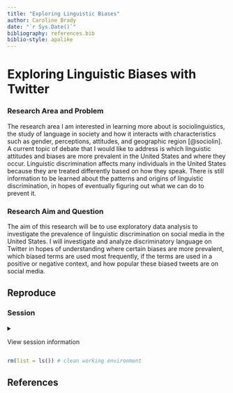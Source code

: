 ```yaml
---
title: "Exploring Linguistic Biases"
author: Caroline Brady 
date: "`r Sys.Date()`"
bibliography: references.bib
biblio-style: apalike
---
```


# Exploring Linguistic Biases with Twitter

### Research Area and Problem

The research area I am interested in learning more about is sociolinguistics, the study of language in society and how it interacts with characteristics such as gender, perceptions, attitudes, and geographic region [@sociolin]. A current topic of debate that I would like to address is which linguistic attitudes and biases are more prevalent in the United States and where they occur. Linguistic discrimination affects many individuals in the United States because they are treated differently based on how they speak. There is still information to be learned about the patterns and origins of linguistic discrimination, in hopes of eventually figuring out what we can do to prevent it.

### Research Aim and Question

The aim of this research will be to use exploratory data analysis to investigate the prevalence of linguistic discrimination on social media in the United States. I will investigate and analyze discriminatory language on Twitter in hopes of understanding where certain biases are more prevalent, which biased terms are used most frequently, if the terms are used in a positive or negative context, and how popular these biased tweets are on social media. 

## Reproduce

### Session

<details>

<summary>

View session information

</summary>

```r
sessioninfo::session_info()
```

</details>

```r
rm(list = ls()) # clean working environment
```

## References